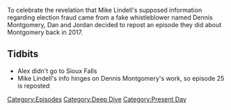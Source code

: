 {{DEFAULTSORT:
    #_EPISODE_0585S:Repost: Episode #25
}}{{DISPLAYTITLE:
    Repost: Episode #25
}}{{Episode
    | title             = Repost: Episode #25
    | caption           = Listen to this episode on [https://knowledgefight.libsyn.com/repost-episode-25 Libsyn] [https://open.spotify.com/episode/2wpaL1wWqv5Gz6l21HNiaw Spotify], Read the [[Transcript/Repost: Episode 25|Unofficial Transcript]]
    | episodeNumber     = S011
    | length            = 02:54:17
    | airDate           = August 13, 2021
    | coverageStartDate = March 20, 2017
    | coverageEndDate   = March 24, 2017
    | episodeType       = [[:Category:Deep Dive|Deep Dive]], [[:Category:Present Day|Present Day]]
    | appearance        = [[Dennis Montgomery]]
    | previousEpisode   = [[585: August 8, 2021]]
    | nextEpisode       = [[586: August 11-12, 2021]]
}}

{{Stub}}

To celebrate the revelation that Mike Lindell's supposed information regarding election fraud came from a fake whistleblower named Dennis Montgomery, Dan and Jordan decided to repost an episode they did about Montgomery back in 2017.

==Tidbits==

*Alex didn't go to Sioux Falls
*Mike Lindell's info hinges on Dennis Montgomery's work, so episode 25 is reposted

[[Category:Episodes]]
[[Category:Deep Dive]]
[[Category:Present Day]]
